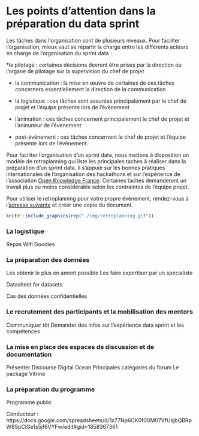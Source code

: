 # Les points d'attention dans la préparation du data sprint {#preparation}


Les tâches dans l'organisation sont de plusieurs niveaux. Pour faciliter l'organisation, mieux vaut se répartir la charge entre les différents acteurs en charge de l’organisation du sprint data : 

*le pilotage : certaines décisions devront être prises par la direction ou l’organe de pilotage sur la supervision du chef de projet

* la communication : la mise en œuvre de certaines de ces tâches concernera essentiellement la direction de la communication

* la logistique : ces tâches sont assurées principalement par le chef de projet et l’équipe présente lors de l’évènement

* l’animation : ces tâches concernent principalement le chef de projet et l’animateur de l’évènement 

* post-évènement : ces tâches concernent le chef de projet et l’équipe présente lors de l’évènement. 

Pour faciliter l'organisation d'un sprint data, nous mettons à disposition un modèle de retroplanning qui liste les principales taches à réaliser dans la préparation d'un sprint data. Il s'appuie sur les bonnes pratiques internationales de l’organisation des hackathons et sur l’expérience de l’association [Open Knowledge France](okfn.fr). Certaines taches demanderont un travail plus ou moins considérable selon les contraintes de l'équipe projet. 

Pour utiliser le retroplanning pour votre propre évènement, rendez-vous à l'[adresse suivante](https://docs.google.com/spreadsheets/d/13-deckO7z53tQu3dst0gQCh54HAmwPnMDfGiCLNax8M/edit?usp=sharing) et créer une copie du document.  

```r
knitr::include_graphics(rep("./img/retroplanning.gif"))
```



### La logistique
Repas
Wifi
Goodies


### La préparation des données
Les obtenir le plus en amont possible
Les faire expertiser par un spécialiste

Datasheet for datasets

Cas des données confidentielles


### Le recrutement des participants et la mobilisation des mentors

Communiquer tôt
Demander des infos sur l'expérience data sprint et les compétences 


### La mise en place des espaces de discussion et de documentation

Présenter Discourse
Digital Ocean
Principales catégories du forum
Le package Vitrine

### La préparation du programme

Programme public 

Conducteur : https://docs.google.com/spreadsheets/d/1x77Np6CK0f00M07VfUsjbQBRpW8SpClGe1s5jf6VYFw/edit#gid=1858367361
